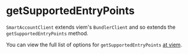
<VersionWarning version="0.2" />

# getSupportedEntryPoints

`SmartAccountClient` extends viem's `BundlerClient` and so extends the `getSupportedEntryPoints` method.

You can view the full list of options for `getSupportedEntryPoints` [at viem](https://viem.sh/account-abstraction/actions/bundler/getSupportedEntryPoints).